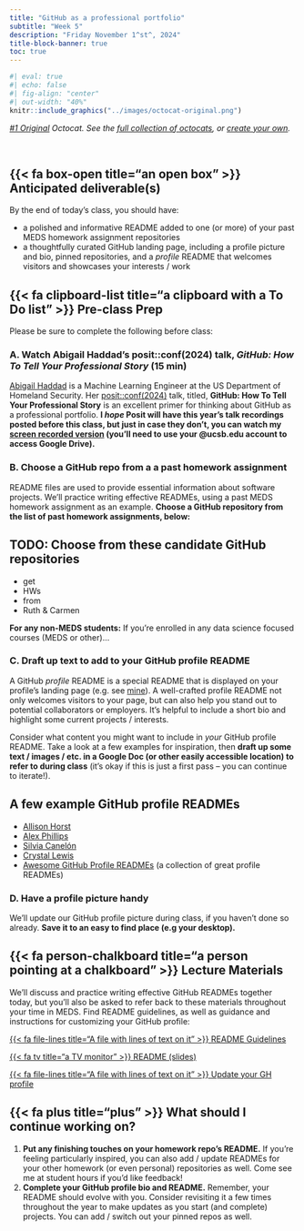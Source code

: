 ```yaml
---
title: "GitHub as a professional portfolio"
subtitle: "Week 5"
description: "Friday November 1^st^, 2024"
title-block-banner: true
toc: true
---
```


```r
#| eval: true
#| echo: false
#| fig-align: "center"
#| out-width: "40%"
knitr::include_graphics("../images/octocat-original.png")
```

::: {.center-text .gray-text}
*[#1 Original](https://octodex.github.com/original/) Octocat. See the [full collection of octocats](https://octodex.github.com/), or [create your own](https://myoctocat.com/).*
:::

<br>

## {{< fa box-open title="an open box" >}} Anticipated deliverable(s) {#anticipated-deliverables}

By the end of today's class, you should have:

- a polished and informative README added to one (or more) of your past MEDS homework assignment repositories
- a thoughtfully curated GitHub landing page, including a profile picture and bio, pinned repositories, and a *profile* README that welcomes visitors and showcases your interests / work 

## {{< fa clipboard-list title="a clipboard with a To Do list" >}} Pre-class Prep {#pre-class-prep}

Please be sure to complete the following before class:

### A. Watch Abigail Haddad's posit::conf(2024) talk, *GitHub: How To Tell Your Professional Story* (15 min)

[Abigail Haddad](https://github.com/abigailhaddad) is a Machine Learning Engineer at the US Department of Homeland Security. Her [posit::conf(2024)](https://posit.co/conference/) talk, titled, **GitHub: How To Tell Your Professional Story** is an excellent primer for thinking about GitHub as a professional portfolio. [**I *hope* Posit will have this year's talk recordings posted before this class, but just in case they don't, you can watch my [screen recorded version](https://drive.google.com/file/d/1G0Cv9eWRP5HuLyj5FZ46zDbDG2EcPtwV/view?usp=sharing) (you'll need to use your @ucsb.edu account to access Google Drive).**]{.teal-text}

<!-- ::: {.callout-note collapse=true} -->
<!-- ## Expand for talk notes -->

<!-- **Abstract:** GitHub is more than just a version control tool, it's a way of explaining your professional identity to prospective employers and collaborators – and you can build your profile now, before you're looking for new opportunities. This talk is about how to think of GitHub as an opportunity, not a chore, and how to represent yourself well without making developing your GitHub profile into a part-time job. I'll talk about why GitHub adds value beyond a personal website, what kinds of projects are helpful to share, and some good development practices to get in the habit of, regardless of your project specifics. -->

<!-- Abigail explains why, from a hiring manager's perspective, it's important to demonstrate what you mean by "having a background / degree / experience" in data science:  -->

<!-- >*"There are all sorts of data science and data analytics programs out there, and we don't know what they are. If you told me you were a math undergrad or have an economics PhD, I broadly know what that means. If you tell me you study data science, I actually don't. There isn't really a level of standardization, and even the same class across programs can go into very different levels of depth. And so when I see that on a resume, it's hard for me to tell what that translates to, and what you're bringing to the table."* -->

<!-- TBD -->

<!-- >If you're looking for the lowest hanging fruit in terms of spending a (hopefully) small amount of time in a way that has the greatest returns in both building your skills and showing off your skills, the answer is GitHub -->

<!-- - coding skills -->
<!-- - problem-solving approaches -->
<!-- - technical practices and skills -->
<!-- - communications -->

<!-- - shows how you modularize code -->
<!-- - how you get to your final product (e.g. visualization) -->
<!-- - shows that you know how to use git (not everyone does know how) -->

<!-- GitHub is: -->
<!-- - and industry standard -->
<!-- - free -->
<!-- - lasting portfolio / likely to get looked at -->

<!-- Working in public is empowering bc she approaches it from the viewpoint that at any point someone may ask, and she would be willing to share her code by sending them the link to the repo (rather that stressing / scrambling to fix it up) -->


<!-- ### How to pick projects  -->

<!-- What skill am I trying to get or show that I have -->
<!-- If there's a skill that I want, I don't have to wait to learn it (unlike at a job) -->

<!-- If you are Junior in this field and know how to use git, and your code is in functions, and you write a README file, that's actually really huge.  -->

<!-- Pick projects that interest your (e.g. strava dashboard) -->

<!-- Pick the smallest possible project you can do that either teaches or conveys what you are trying to do; you want to show you can do something from start to finish -->
<!-- there's a lot you can show with a small amount of code, so scope it narrowly and build if you want to -->

<!-- put personal projects on your resume! -->


<!-- ### Good development practices -->

<!-- code that's  -->
<!-- - easy to run -->
<!-- - easy to build on  -->
<!-- - easy to understand -->

<!-- Repo essentials: -->
<!-- - modular -->
<!-- - all work in code -->
<!-- - organized -->
<!-- - documented -->
<!-- - makes sense -->

<!-- ::: -->

### B. Choose a GitHub repo from a a past homework assignment

README files are used to provide essential information about software projects. We'll practice writing effective READMEs, using a past MEDS homework assignment as an example. [**Choose a GitHub repository from the list of past homework assignments, below:**]{.teal-text}
 
::: {.callout-important collapse=true}
## TODO: Choose from these candidate GitHub repositories
- get
- HWs
- from
- Ruth & Carmen

**For any non-MEDS students:** If you're enrolled in any data science focused courses (MEDS or other)...
:::

### C. Draft up text to add to your GitHub profile README

A GitHub *profile* README is a special README that is displayed on your profile's landing page (e.g. see [mine](https://github.com/samanthacsik){target="_blank"}). A well-crafted profile README not only welcomes visitors to your page, but can also help you stand out to potential collaborators or employers. It's helpful to include a short bio and highlight some current projects / interests.

Consider what content you might want to include in *your* GitHub profile README. Take a look at a few examples for inspiration, then [**draft up some text / images / etc. in a Google Doc (or other easily accessible location) to refer to during class**]{.teal-text} (it's okay if this is just a first pass -- you can continue to iterate!).

::: {.callout-tip collapse=true}
## A few example GitHub profile READMEs
- [Allison Horst](https://github.com/allisonhorst){target="_blank"}
- [Alex Phillips](https://github.com/alatleephillips){target="_blank"}
- [Silvia Canelón](https://github.com/spcanelon){target="_blank"}
- [Crystal Lewis](https://github.com/Cghlewis){target="_blank"}
- [Awesome GitHub Profile READMEs](https://zzetao.github.io/awesome-github-profile/){target="_blank"} (a collection of great profile READMEs)
:::

### D. Have a profile picture handy

We'll update our GitHub profile picture during class, if you haven't done so already. [**Save it to an easy to find place (e.g your desktop).**]{.teal-text}

## {{< fa person-chalkboard title="a person pointing at a chalkboard" >}} Lecture Materials {#lecture-materials}

We'll discuss and practice writing effective GitHub READMEs together today, but you'll also be asked to refer back to these materials throughout your time in MEDS. Find README guidelines, as well as guidance and instructions for customizing your GitHub profile:

::: {.grid}

::: {.g-col-12 .g-col-md-4}
::: {.center-text}
[{{< fa file-lines title="A file with lines of text on it" >}} README Guidelines](https://ucsb-meds.github.io/README-guidelines/){.btn role="button" target="_blank"} 
:::
:::

::: {.g-col-12 .g-col-md-4}
::: {.center-text}
[{{< fa tv title="a TV monitor" >}} README  (slides)](materials/readme-guidelines-slides.qmd){.btn role="button" target="_blank"} 
:::
:::


::: {.g-col-12 .g-col-md-4}
::: {.center-text}
[{{< fa file-lines title="A file with lines of text on it" >}} Update your GH profile](materials/GH-profile.qmd){.btn role="button" target="_blank"} 
:::
:::

:::

## {{< fa plus title="plus" >}} What should I continue working on? {#continue-working}

1. [**Put any finishing touches on your homework repo's README.**]{.teal-text} If you're feeling particularly inspired, you can also add / update READMEs for your other homework (or even personal) repositories as well. Come see me at student hours if you'd like feedback!
2. [**Complete your GitHub profile bio and README.**]{.teal-text} Remember, your README should evolve with you. Consider revisiting it a few times throughout the year to make updates as you start (and complete) projects. You can add / switch out your pinned repos as well. 


